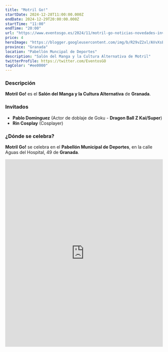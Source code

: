 ```yaml
---
title: "Motril Go!"
startDate: 2024-12-28T11:00:00.000Z
endDate: 2024-12-29T20:00:00.000Z
startTime: "11:00" 
endTime: "20:00"
url: "https://www.eventosgo.es/2024/11/motril-go-noticias-novedades-invitados.html"
price: 4
heroImage: "https://blogger.googleusercontent.com/img/b/R29vZ2xl/AVvXsEhsjJQsv6GQ-JzcrRAeWnjzX1ZUUBY40Mv09JOePbycP-fGQmxIUzBNO3tgG0NzXrIGJKrNbjD3niwC-_PBQmyrzL7JSRtBYE2iclGLss2NMOOFn6qkT5vjf2k3iGlPTqIMKUzlTxdIrHLLSEi-kmgroViN2a7XttsTFy76AblidpdeyZmDyL_8eXwUTTFa/s600/poster%20previo.jpg"
province: "Granada"
location: "Pabellón Muncipal de Deportes"
description: "Salón del Manga y la Cultura Alternativa de Motril"
twitterProfile: https://twitter.com/EventosGO
tagColor: "#ee0000"
---
```


### Descripción

**Motril Go!** es el **Salón del Manga y la Cultura Alternativa** de **Granada**.

### Invitados
+ **Pablo Dominguez** (Actor de doblaje de Goku - **Dragon Ball Z Kai/Super**)
+ **Rin Cosplay** (Cosplayer)

### ¿Dónde se celebra?

**Motril Go!** se celebra en el **Pabellón Municipal de Deportes**, en la calle Aguas del Hospital, 49 de **Granada**.

<iframe src="https://www.google.com/maps/embed?pb=!1m18!1m12!1m3!1d604.5920854592081!2d-3.5214592259191297!3d36.74161674029521!2m3!1f0!2f0!3f0!3m2!1i1024!2i768!4f13.1!3m3!1m2!1s0xd719097f9a442a5%3A0x6abc9cf7a01964f5!2sPabell%C3%B3n%20Municipal%20de%20Deportes%20de%20Motril!5e0!3m2!1ses!2ses!4v1734284053831!5m2!1ses!2ses" width="100%" height="600" style="border:0;" allowfullscreen="" loading="lazy" referrerpolicy="no-referrer-when-downgrade"></iframe>
